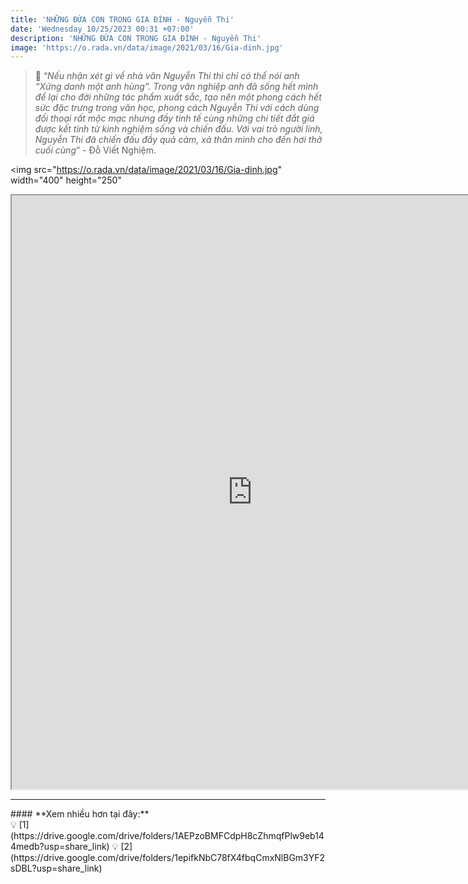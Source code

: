 ```yaml
---
title: 'NHỮNG ĐỨA CON TRONG GIA ĐÌNH - Nguyễn Thi'
date: 'Wednesday 10/25/2023 00:31 +07:00'
description: 'NHỮNG ĐỨA CON TRONG GIA ĐÌNH - Nguyễn Thi'
image: 'https://o.rada.vn/data/image/2021/03/16/Gia-dinh.jpg'
---
```


> 📝 “_Nếu nhận xét gì về nhà văn Nguyễn Thi thì chỉ có thể nói anh “Xứng danh một anh hùng”. Trong văn nghiệp anh đã sống hết mình để lại cho đời những tác phẩm xuất sắc, tạo nên một phong cách hết sức đặc trưng trong văn học, phong cách Nguyễn Thi với cách dùng đối thoại rất mộc mạc nhưng đầy tinh tế cùng những chi tiết đắt giá được kết tinh từ kinh nghiệm sống và chiến đấu. Với vai trò người lính, Nguyễn Thi đã chiến đấu đầy quả cảm, xả thân mình cho đến hơi thở cuối cùng_” - Đỗ Viết Nghiệm.

<img
   src="https://o.rada.vn/data/image/2021/03/16/Gia-dinh.jpg"
   width="400"
   height="250"
></img>

<iframe
   src="https://drive.google.com/file/d/1xc2F819V1KPAJBi0h0LaRryK_8GAZZ67/preview"
   width="770"
   height="950"
   allow="autoplay"
></iframe>

---
<div className="bg-[#ffefef] w-fit px-2 py-0 space-y-0 rounded-lg mt-4 mx-auto">
#### **Xem nhiều hơn tại đây:**
</div>

<div className="flex align-middle justify-center m-auto">
💡 [1](https://drive.google.com/drive/folders/1AEPzoBMFCdpH8cZhmqfPlw9eb144medb?usp=share_link)
💡 [2](https://drive.google.com/drive/folders/1epifkNbC78fX4fbqCmxNlBGm3YF2sDBL?usp=share_link)
</div>
